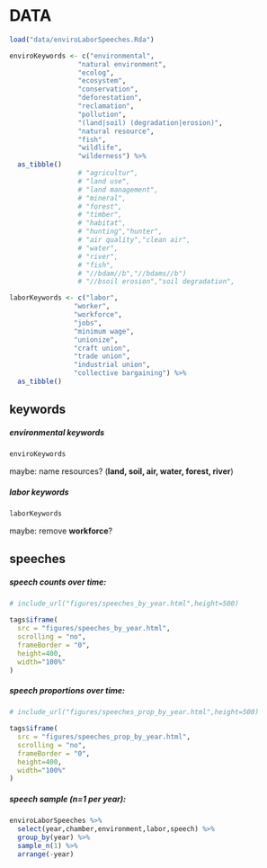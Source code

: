 # DATA

```r

load("data/enviroLaborSpeeches.Rda")

enviroKeywords <- c("environmental",
                 "natural environment",
                 "ecolog",
                 "ecosystem",
                 "conservation",
                 "deforestation",
                 "reclamation",
                 "pollution",
                 "(land|soil) (degradation|erosion)",
                 "natural resource",
                 "fish",
                 "wildlife",
                 "wilderness") %>%
  as_tibble()
                 # "agricultur",
                 # "land use",
                 # "land management",
                 # "mineral",
                 # "forest",
                 # "timber",
                 # "habitat",
                 # "hunting","hunter",
                 # "air quality","clean air",
                 # "water",
                 # "river",
                 # "fish",
                 # "//bdam//b","//bdams//b")
                 # "//bsoil erosion","soil degradation",

laborKeywords <- c("labor",
                "worker",
                "workforce",
                "jobs",
                "minimum wage",
                "unionize",
                "craft union",
                "trade union",
                "industrial union",
                "collective bargaining") %>%
  as_tibble()

```


## keywords

##### environmental keywords

```r
enviroKeywords
```

maybe: name resources? (<b>land, soil, air, water, forest, river</b>)

##### labor keywords

```r
laborKeywords
```

maybe: remove <b>workforce</b>?

## speeches

##### speech counts over time: 
```r

# include_url("figures/speeches_by_year.html",height=500)

tags$iframe(
  src = "figures/speeches_by_year.html",
  scrolling = "no",
  frameBorder = "0",
  height=400,
  width="100%"
)

```

##### speech proportions over time: 
```r

# include_url("figures/speeches_prop_by_year.html",height=500)

tags$iframe(
  src = "figures/speeches_prop_by_year.html",
  scrolling = "no",
  frameBorder = "0",
  height=400,
  width="100%"
)

```

##### speech sample  (n=1 per year):
```r

enviroLaborSpeeches %>%
  select(year,chamber,environment,labor,speech) %>%
  group_by(year) %>%
  sample_n(1) %>%
  arrange(-year)

```
